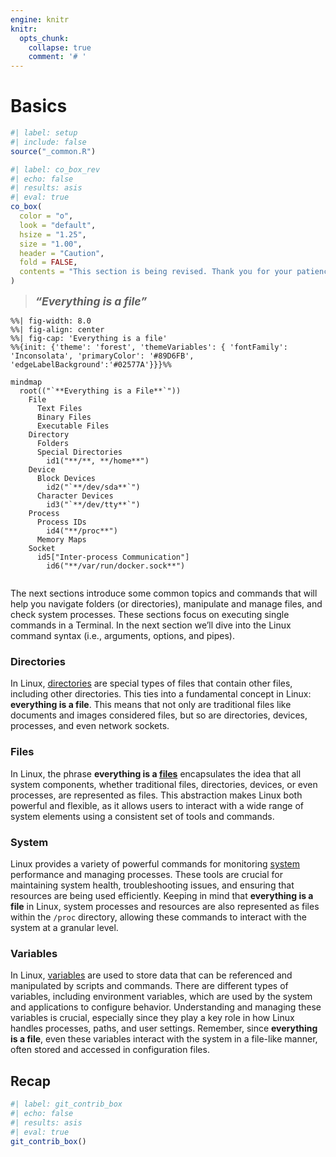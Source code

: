 ```yaml
---
engine: knitr
knitr:
  opts_chunk: 
    collapse: true
    comment: '# '
---
```


# Basics  {#sec-basic-cmnds .unnumbered}

```r
#| label: setup
#| include: false
source("_common.R")
```

```r
#| label: co_box_rev
#| echo: false
#| results: asis
#| eval: true
co_box(
  color = "o",
  look = "default", 
  hsize = "1.25", 
  size = "1.00", 
  header = "Caution", 
  fold = FALSE,
  contents = "This section is being revised. Thank you for your patience."
)
```

> ["Everything is a file"]{style="font-size: 1.25em; font-weight: bold; font-style: italic;"}

```{=html}

<style>

.codeStyle span:not(.nodeLabel) {
  font-family: monospace;
  font-size: 1.75rem;
  font-weight: bold;
  color: #9753b8 !important;
  background-color: #faf9ed;
  padding: 0.2em;
}

</style>
```

```mermaid
%%| fig-width: 8.0
%%| fig-align: center
%%| fig-cap: 'Everything is a file'
%%{init: {'theme': 'forest', 'themeVariables': { 'fontFamily': 'Inconsolata', 'primaryColor': '#89D6FB', 'edgeLabelBackground':'#02577A'}}}%%

mindmap
  root(("`**Everything is a File**`"))
    File
      Text Files
      Binary Files
      Executable Files
    Directory
      Folders
      Special Directories 
        id1("**/**, **/home**")
    Device
      Block Devices
        id2("`**/dev/sda**`")
      Character Devices
        id3("`**/dev/tty**`")
    Process
      Process IDs
        id4("**/proc**")
      Memory Maps
    Socket 
      id5["Inter-process Communication"]
        id6("**/var/run/docker.sock**")
      
```

The next sections introduce some common topics and commands that will help you navigate folders (or directories), manipulate and manage files, and check system processes. These sections focus on executing single commands in a Terminal. In the next section we'll dive into the Linux command syntax (i.e., arguments, options, and pipes).

### Directories 

In Linux, [directories](dirs.qmd) are special types of files that contain other files, including other directories. This ties into a fundamental concept in Linux: **everything is a file**. This means that not only are traditional files like documents and images considered files, but so are directories, devices, processes, and even network sockets.

### Files 

In Linux, the phrase **everything is a [files](files..qmd)** encapsulates the idea that all system components, whether traditional files, directories, devices, or even processes, are represented as files. This abstraction makes Linux both powerful and flexible, as it allows users to interact with a wide range of system elements using a consistent set of tools and commands.

### System 

Linux provides a variety of powerful commands for monitoring [system](sys.qmd) performance and managing processes. These tools are crucial for maintaining system health, troubleshooting issues, and ensuring that resources are being used efficiently. Keeping in mind that **everything is a file** in Linux, system processes and resources are also represented as files within the `/proc` directory, allowing these commands to interact with the system at a granular level.

### Variables 

In Linux, [variables](vars.qmd) are used to store data that can be referenced and manipulated by scripts and commands. There are different types of variables, including environment variables, which are used by the system and applications to configure behavior. Understanding and managing these variables is crucial, especially since they play a key role in how Linux handles processes, paths, and user settings. Remember, since **everything is a file**, even these variables interact with the system in a file-like manner, often stored and accessed in configuration files.

<!--

#### Advanced Topics

- **Scripting and Automation**: Basics of writing shell scripts to automate routine tasks.

- **Customizing the Environment**: How to customize the shell experience, including themes, prompts, and aliases.

- **Security Practices**: Basic security practices using terminal commands, such as setting file permissions and managing user accounts.

#### Practical Exercises

- **Hands-On Examples**: Provide step-by-step exercises to practice basic and intermediate commands.

- **Project Ideas**: Offer project suggestions that involve using terminal commands to solve real-world problems, like data backup scripts or a basic server setup.

-->

## Recap 

```r
#| label: git_contrib_box
#| echo: false
#| results: asis
#| eval: true
git_contrib_box()
```

